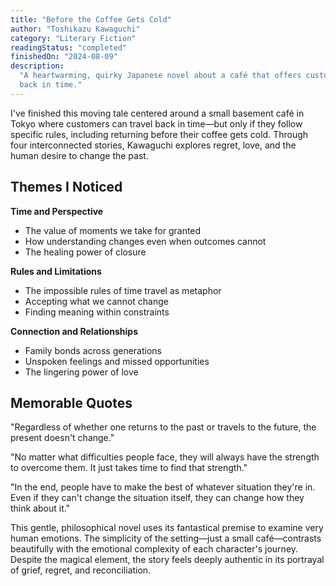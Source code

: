 ```yaml
---
title: "Before the Coffee Gets Cold"
author: "Toshikazu Kawaguchi"
category: "Literary Fiction"
readingStatus: "completed"
finishedOn: "2024-08-09"
description:
  "A heartwarming, quirky Japanese novel about a café that offers customers the chance to travel
  back in time."
---
```


I've finished this moving tale centered around a small basement café in Tokyo where customers can
travel back in time—but only if they follow specific rules, including returning before their coffee
gets cold. Through four interconnected stories, Kawaguchi explores regret, love, and the human
desire to change the past.

## Themes I Noticed

**Time and Perspective**

- The value of moments we take for granted
- How understanding changes even when outcomes cannot
- The healing power of closure

**Rules and Limitations**

- The impossible rules of time travel as metaphor
- Accepting what we cannot change
- Finding meaning within constraints

**Connection and Relationships**

- Family bonds across generations
- Unspoken feelings and missed opportunities
- The lingering power of love

## Memorable Quotes

"Regardless of whether one returns to the past or travels to the future, the present doesn't
change."

"No matter what difficulties people face, they will always have the strength to overcome them. It
just takes time to find that strength."

"In the end, people have to make the best of whatever situation they're in. Even if they can't
change the situation itself, they can change how they think about it."

This gentle, philosophical novel uses its fantastical premise to examine very human emotions. The
simplicity of the setting—just a small café—contrasts beautifully with the emotional complexity of
each character's journey. Despite the magical element, the story feels deeply authentic in its
portrayal of grief, regret, and reconciliation.
